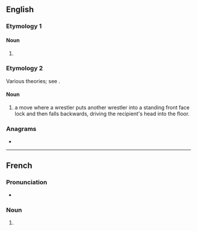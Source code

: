 ==English==

===Etymology 1===

====Noun====
{{en-noun|-}}

# {{abbreviation of|en|dichlorodiphenyltrichloroethane|nodot=1|gloss=compound originally developed as an insecticide}}

===Etymology 2===
Various theories; see {{w|DDT (professional wrestling)}}.

====Noun====
{{en-noun}}

# {{lb|en|professional wrestling}} a move where a wrestler puts another wrestler into a standing front face lock and then falls backwards, driving the recipient's head into the floor.

===Anagrams===
* {{anagrams|en|a=ddt|DTD|TDD}}

----

==French==

===Pronunciation===
* {{audio|fr|Fr-Paris--DDT.ogg|Audio (Paris)}}

===Noun===
{{fr-noun|m|-}}

# {{abbreviation of|fr|dichlorodiphényltrichloroéthane}}